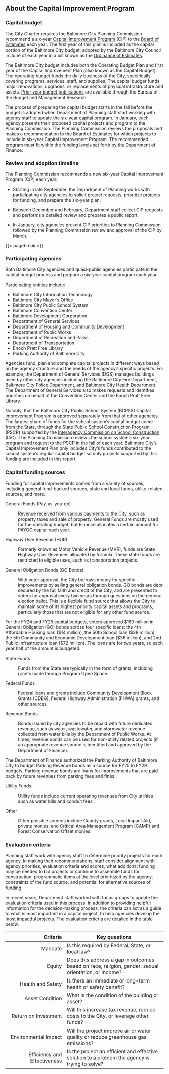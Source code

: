 ## About the Capital Improvement Program

### Capital budget

The City Charter requires the Baltimore City Planning Commission recommend a six-year [Capital Improvement Program](https://planning.baltimorecity.gov/planning-capital-improvement) (CIP) to the [Board of Estimates](https://comptroller.baltimorecity.gov/boe) each year. The first year of this plan is included as the capital portion of the Baltimore City budget, adopted by the Baltimore City Council in June of each year in a bill known as the [Ordinance of Estimates](https://comptroller.baltimorecity.gov/boe/ooe).

The Baltimore City budget includes both the Operating Budget Plan and first year of the Capital Improvement Plan (also known as the Capital Budget). The operating budget funds the daily business of the City, specifically covering programs, services, staff, and supplies. The capital budget funds major renovations, upgrades, or replacements of physical infrastructure and assets. [Prior year budget publications](https://bbmr.baltimorecity.gov/budget-publications) are available through the Bureau of the Budget and Management Research.

The process of preparing the capital budget starts in the fall before the budget is adopted when Department of Planning staff start working with agency staff to update the six-year capital program. In January, each agency presents their proposed capital projects and program to the Planning Commission. The Planning Commission reviews the proposals and makes a recommendation to the Board of Estimates for which projects to include in six-year Capital Improvement Program. The recommended program must fit within the funding levels set forth by the Department of Finance.

### Review and adoption timeline

The Planning Commission recommends a new six-year Capital Improvement Program (CIP) each year.

-   Starting in late September, the Department of Planning works with participating city agencies to solicit project requests, prioritize projects for funding, and prepare the six-year plan.

-   Between December and February, Department staff collect CIP requests and performs a detailed review and prepares a public report.

-   In January, city agencies present CIP priorities to Planning Commission followed by the Planning Commission review and approval of the CIP by March.

{{< pagebreak >}}

### Participating agencies

Both Baltimore City agencies and quasi-public agencies participate in the capital budget process and prepare a six-year capital program each year.

Participating entities include:

-   Baltimore City Information Technology
-   Baltimore City Mayor’s Office
-   Baltimore City Public School System
-   Baltimore Convention Center
-   Baltimore Development Corporation
-   Department of General Services
-   Department of Housing and Community Development
-   Department of Public Works
-   Department of Recreation and Parks
-   Department of Transportation
-   Enoch Pratt Free Library
-   Parking Authority of Baltimore City

Agencies fund, plan and complete capital projects in different ways based on the agency structure and the needs of the agency’s specific projects. For example, the Department of General Services (DGS) manages buildings used by other city agencies including the Baltimore City Fire Department, Baltimore City Police Department, and Baltimore City Health Department. The Department of General Services also makes requests and identifies priorities on behalf of the Convention Center and the Enoch Pratt Free Library.

Notably, that the Baltimore City Public School System (BCPSS) Capital Improvement Program is approved separately from that of other agencies. The largest share of funds for the school system’s capital budget come from the State, through the State Public School Construction Program (PSCP) supported by the [Interagency Commission on School Construction](https://iac.mdschoolconstruction.org/) (IAC). The Planning Commission reviews the school system’s six-year program and request to the PSCP in the fall of each year. Baltimore City’s Capital Improvement Plan only includes City’s funds contributed to the school system’s regular capital budget so only projects supported by this funding are included in this report.

### Capital funding sources

Funding for capital improvements comes from a variety of sources, including general fund-backed sources, state and local funds, utility-related sources, and more.

General Funds (Pay-as-you-go)

:   Revenue received from various payments to the City, such as property taxes and sale of property. General Funds are mostly used for the operating budget, but Finance allocates a certain amount for PAYGO capital each year.

Highway User Revenue (HUR)

:   Formerly known as Motor Vehicle Revenue (MVR), funds are State Highway User Revenues allocated by formula. These state funds are restricted to eligible uses, such as transportation projects.

General Obligation Bonds (GO Bonds)

:   With voter approval, the City borrows money for specific improvements by selling general obligation bonds. GO bonds are debt secured by the full faith and credit of the City, and are presented to voters for approval every two years through questions on the general election ballot. This is a flexible fund source that allows the City to maintain some of its highest priority capital assets and programs, particularly those that are not eligible for any other fund source.

::: {.callout-note logo="false" title="General Obligation Bonds in FY25-30 CIP" appearance="simple"}
For the FY24 and FY25 capital budgets, voters approved \$160 million in General Obligation (GO) bonds across four specific loans: the 4th Affordable Housing loan (\$14 million), the 50th School loan (\$38 million), the 5th Community and Economic Development loan (\$36 million), and 2nd Public Infrastructure loan (\$72 million). The loans are for two years, so each year half of the amount is budgeted.
:::

State Funds

:   Funds from the State are typically in the form of grants, including grants made through Program Open Space.

Federal Funds

:   Federal loans and grants include Community Development Block Grants (CDBG), Federal Highway Administration (FHWA) grants, and other sources.

Revenue Bonds

:   Bonds issued by city agencies to be repaid with future dedicated revenue, such as water, wastewater, and stormwater revenue collected from water bills by the Department of Public Works. At times, revenue bonds can be used for non-utility related projects (if an appropriate revenue source is identified and approved by the Department of Finance).

::: {.callout-note logo="false" title="Revenue Bonds in FY25-30 CIP" appearance="simple"}
The Department of Finance authorized the Parking Authority of Baltimore City to budget Parking Revenue bonds as a source for FY25 to FY29 budgets. Parking revenue bonds are loans for improvements that are paid back by future revenues from parking fees and fines.
:::

Utility Funds

:   Utility funds include current operating revenues from City utilities such as water bills and conduit fees.

Other

:   Other possible sources include County grants, Local Impact Aid, private monies, and Critical Area Management Program (CAMP) and Forest Conservation Offset monies.

### Evaluation criteria

Planning staff work with agency staff to determine priority projects for each agency. In making their recommendations, staff consider alignment with agency priorities, evaluation criteria and scores, what additional funding may be needed to bid projects or continue to assemble funds for construction, programmatic items at the level prioritized by the agency, constraints of the fund source, and potential for alternative sources of funding.

In recent years, Department staff worked with focus groups to update the evaluation criteria used in this process. In addition to providing helpful information for the decision-making process, the criteria can act as a guide to what is most important in a capital project, to help agencies develop the most impactful projects. The evaluation criteria are detailed in the table below.

|                     Criteria | Key questions                                                                                       |
|--------------------------:|---------------------------------------------|
|                      Mandate | Is this required by Federal, State, or local law?                                                   |
|                       Equity | Does this address a gap in outcomes based on race, religion, gender, sexual orientation, or income? |
|            Health and Safety | Is there an immediate or long-term health or safety benefit?                                        |
|              Asset Condition | What is the condition of the building or asset?                                                     |
|         Return on Investment | Will this increase tax revenue, reduce costs to the City, or leverage other funds?                  |
|         Environmental Impact | Will the project improve air or water quality or reduce greenhouse gas emissions?                   |
| Efficiency and Effectiveness | Is the project an efficient and effective solution to a problem the agency is trying to solve?      |

